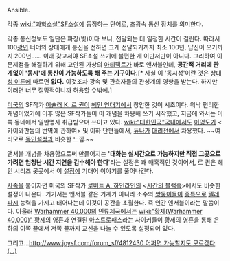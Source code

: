 Ansible.

각종 [[wiki:"과학소설"SF소설]]에 등장하는 단어로, 초광속 통신 장치를 의미한다.

각종 통신정보도 일단은 파장(빛)이다 보니, 전달되는 데 일정한 시간이 걸린다. 따라서 100[[광년]] 너머의 상대에게 통신을 전하면 그게 전달되기까지 최소 100년, 답신이 오기까지 200년...... 이래 갖고서야 SF소설 쓰기에 불편한 게 이만저만이 아니다.
그리하여 이 문제점을 해결하기 위해 고안된 가상의 [[아티팩트]]가 바로 앤서블인데, '''공간적 거리에 관계없이 '동시'에 통신이 가능하도록 해 주는 기구이다.'''[* 사실 이 '동시성'이란 것은 [[상대성 이론]]에 따르면 '''없다.''' 이것조차 광속 및 관측자들의 관성계의 영향을 받는다. 하지만 이러면 너무 절망적이니까 허용할 수밖에.]

[[미국]]의 SF작가 [[어슐러 K. 르 귄]]이 [[헤인 연대기]]에서 창안한 것이 시초이다. 워낙 편리한 개념이었기에 이후 많은 SF작가들이 이 개념을 차용해 쓰기 시작했고, 지금에 와서는 이쪽 동네에서 일반명사 취급받으며 쓰이고 있다. [[wiki:"대한민국"국내]]에서도 [[이영도]]가 <카이와판돔의 번역에 관하여> 및 이하 단편들에서, [[듀나]]가 [[대리전]]에서 차용했다. ~~여러모로 [[동인설정]]과 비슷한 느낌.~~

앤서블 개념을 차용함으로써 만들어지는 ''''대화는 실시간으로 가능하지만 직접 그곳으로 가려면 엄청난 시간 지연을 감수해야 한다''''라는 설정은 꽤 매혹적인 것이어서, 르 귄은 헤인 시리즈 곳곳에서 이 [[설정]]에 기대어 이야기를 풀어나간다.

[[사족]]을 붙이자면 미국의 SF작가 [[로버트 A. 하인라인]]의 <[[시간의 블랙홀]]>에서도 비슷한 설정이 나온다. 거기서는 앤서블 같은 기계가 아니라 소수의 [[쌍둥이]]들이 [[종특]]으로 [[텔레파시]] 능력을 가지고 태어나는데 이것이 공간을 초월한다. 즉 인간 앤서블이라는 말씀이다.
아울러 [[Warhammer 40,000]]의 [[인류제국]]에서는 [[wiki:"황제(Warhammer 40,000)" 황제]]의 영혼과 연결된 [[아스트로패스]]라는 사이커들이 황제의 영혼을 통해 은하의 이쪽 끝에서 저쪽 끝까지 교신을 나눌 수 있도록 설정되어 있다.

그리고...[[http://www.joysf.com/forum_sf/4812430 어쩌면 가능할지도 모르겠다(...)]]
